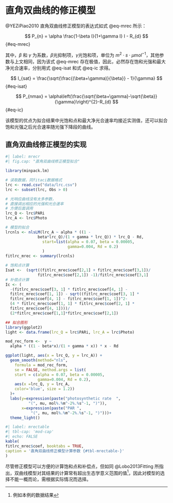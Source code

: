 # 直角双曲线的修正模型 {#sec-rev_rec}

@YEZiPiao2010 直角双曲线修正模型的表达式如式 @eq-mrec 所示：

$$
P_{n} = \alpha \frac{1-\beta I}{1+\gamma I} I - R_{d}
$$ {#eq-mrec}

其中，$\beta$ 和 $\gamma$ 为系数，$\beta$光抑制项，$\gamma$光饱和项，单位为 $m^{2}\cdot s\cdot\mu mol^{-1}$，其他参数与上文相同，因为该式 @eq-mrec 存在极值，因此，必然存在饱和光强和最大净光合速率，分别用式 @eq-isat 和式 @eq-ic 求得。

$$
I_{sat} = \frac{\sqrt{\frac{(\beta+\gamma)}{\beta}} - 1}{\gamma}
$$ {#eq-isat}

$$
P_{nmax} = \alpha\left(\frac{\sqrt{\beta+\gamma}-\sqrt{\beta}}{\gamma}\right)^{2}-R_{d}
$$ {#eq-ic}

该模型的优点为拟合结果中光饱和点和最大净光合速率均接近实测值，还可以拟合饱和光强之后光合速率随光强下降段的曲线。

## 直角双曲线修正模型的实现 {#sec-rev_rec_exam}

```r
#| label: mrecr
#| fig.cap: "直角双曲线修正模型拟合"

library(minpack.lm)

# 读取数据，同fitaci数据格式
lrc <- read.csv("data/lrc.csv")
lrc <- subset(lrc, Obs > 0)

# 光响应曲线没有太多参数，
# 直接调出相应的光强和光合速率
# 方便后面调用
lrc_Q <- lrc$PARi
lrc_A <- lrc$Photo 

# 模型的拟合
lrcnls <- nlsLM(lrc_A ~ alpha * ((1 - 
              beta*lrc_Q)/(1 + gamma * lrc_Q)) * lrc_Q - Rd,
                start=list(alpha = 0.07, beta = 0.00005,
                           gamma=0.004, Rd = 0.2)
                )
fitlrc_mrec <- summary(lrcnls)

# 饱和点计算
Isat <-  (sqrt((fitlrc_mrec$coef[2,1] + fitlrc_mrec$coef[3,1])/
              fitlrc_mrec$coef[2,1]) -1)/fitlrc_mrec$coef[3,1]
# 补偿点计算
Ic <- (
  -(fitlrc_mrec$coef[3, 1] * fitlrc_mrec$coef[4, 1] - 
  fitlrc_mrec$coef[1, 1]) - sqrt((fitlrc_mrec$coef[3, 1] * 
  fitlrc_mrec$coef[4, 1] - fitlrc_mrec$coef[1, 1])^2- 
  (4 * fitlrc_mrec$coef[1, 1] * fitlrc_mrec$coef[2, 1] * 
  fitlrc_mrec$coef[4, 1])))/
  (2*fitlrc_mrec$coef[1,1]*fitlrc_mrec$coef[2,1])

## 拟合图形
library(ggplot2)
light <- data.frame(lrc_Q = lrc$PARi, lrc_A = lrc$Photo)

mod_rec_form <-  y ~ 
  alpha * ((1 - beta*x)/(1 + gamma * x)) * x - Rd

ggplot(light, aes(x = lrc_Q, y = lrc_A)) + 
  geom_smooth(method="nls", 
    formula = mod_rec_form, 
    se = FALSE, method.args = list(
    start = c(alpha = 0.07, beta = 0.00005,
              gamma=0.004, Rd = 0.2), 
    aes(x =lrc_Q, y = lrc_A, 
    color='blue', size = 1.2))
  )+
  labs(y=expression(paste("photosynthetic rate  ", 
          "(", mu, mol%.%m^-2%.%s^-1, ")")), 
       x=expression(paste("PAR ", 
           "(", mu, mol%.%m^-2%.%s^-1, ")")))+
  theme_light()
```

```r
#| label: mrectable
#| tbl-cap: 'mod-cap'
#| echo: FALSE
kable(
fitlrc_mrec$coef, booktabs = TRUE,
caption = '直角双曲线修正模型计算参数 {#tbl-mrectable-}'
)
```

尽管修正模型可以方便的计算饱和点和补偿点，但如同 @Lobo2013Fitting 所指出，双曲线模型对其结果的计算常有超出生态学意义范围的值[^hyp-rev-1]，因此对模型的选择不能一概而论，需根据实际情况而选择。

[^hyp-rev-1]: 例如本例的数据结果
